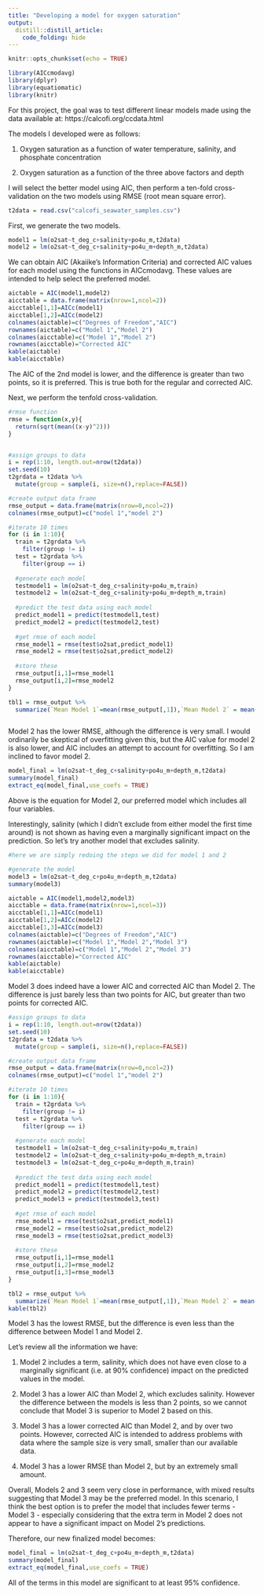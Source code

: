 ```yaml
---
title: "Developing a model for oxygen saturation"
output:
  distill::distill_article:
    code_folding: hide
---
```

```r
knitr::opts_chunk$set(echo = TRUE)
```

```r
library(AICcmodavg)
library(dplyr)
library(equatiomatic)
library(knitr)
```

For this project, the goal was to test different linear models made using the data available at: https://calcofi.org/ccdata.html 

The models I developed were as follows:

1. Oxygen saturation as a function of water temperature, salinity, and phosphate concentration

2. Oxygen saturation as a function of the three above factors and depth

I will select the better model using AIC, then perform a ten-fold cross-validation on the two models using RMSE (root mean square error).

```r
t2data = read.csv("calcofi_seawater_samples.csv")
```

First, we generate the two models.

```r
model1 = lm(o2sat~t_deg_c+salinity+po4u_m,t2data)
model2 = lm(o2sat~t_deg_c+salinity+po4u_m+depth_m,t2data)
```

We can obtain AIC (Akaiike's Information Criteria) and corrected AIC values for each model using the functions in AICcmodavg. These values are intended to help select the preferred model.

``` r
aictable = AIC(model1,model2)
aicctable = data.frame(matrix(nrow=1,ncol=2))
aicctable[1,1]=AICc(model1)
aicctable[1,2]=AICc(model2)
colnames(aictable)=c("Degrees of Freedom","AIC")
rownames(aictable)=c("Model 1","Model 2")
colnames(aicctable)=c("Model 1","Model 2")
rownames(aicctable)="Corrected AIC"
kable(aictable)
kable(aicctable)
```
The AIC of the 2nd model is lower, and the difference is greater than two points, so it is preferred. This is true both for the regular and corrected AIC.

Next, we perform the tenfold cross-validation.

```r
#rmse function
rmse = function(x,y){
  return(sqrt(mean((x-y)^2)))
}


#assign groups to data
i = rep(1:10, length.out=nrow(t2data))
set.seed(10)
t2grdata = t2data %>%
  mutate(group = sample(i, size=n(),replace=FALSE))

#create output data frame
rmse_output = data.frame(matrix(nrow=0,ncol=2))
colnames(rmse_output)=c("model 1","model 2")

#iterate 10 times
for (i in 1:10){
  train = t2grdata %>%
    filter(group != i)
  test = t2grdata %>%
    filter(group == i)
  
  #generate each model
  testmodel1 = lm(o2sat~t_deg_c+salinity+po4u_m,train)
  testmodel2 = lm(o2sat~t_deg_c+salinity+po4u_m+depth_m,train)
  
  #predict the test data using each model
  predict_model1 = predict(testmodel1,test)
  predict_model2 = predict(testmodel2,test)
  
  #get rmse of each model
  rmse_model1 = rmse(test$o2sat,predict_model1)
  rmse_model2 = rmse(test$o2sat,predict_model2)
  
  #store these
  rmse_output[i,1]=rmse_model1
  rmse_output[i,2]=rmse_model2
}

tbl1 = rmse_output %>%
  summarize(`Mean Model 1`=mean(rmse_output[,1]),`Mean Model 2` = mean(rmse_output[,2]))



```

Model 2 has the lower RMSE, although the difference is very small. I would ordinarily be skeptical of overfitting given this, but the AIC value for model 2 is also lower, and AIC includes an attempt to account for overfitting. So I am inclined to favor model 2.

```r
model_final = lm(o2sat~t_deg_c+salinity+po4u_m+depth_m,t2data)
summary(model_final)
extract_eq(model_final,use_coefs = TRUE)
```

Above is the equation for Model 2, our preferred model which includes all four variables.

Interestingly, salinity (which I didn't exclude from either model the first time around) is not shown as having even a marginally significant impact on the prediction. So let's try another model that excludes salinity.

```r
#here we are simply redoing the steps we did for model 1 and 2

#generate the model
model3 = lm(o2sat~t_deg_c+po4u_m+depth_m,t2data)
summary(model3)

aictable = AIC(model1,model2,model3)
aicctable = data.frame(matrix(nrow=1,ncol=3))
aicctable[1,1]=AICc(model1)
aicctable[1,2]=AICc(model2)
aicctable[1,3]=AICc(model3)
colnames(aictable)=c("Degrees of Freedom","AIC")
rownames(aictable)=c("Model 1","Model 2","Model 3")
colnames(aicctable)=c("Model 1","Model 2","Model 3")
rownames(aicctable)="Corrected AIC"
kable(aictable)
kable(aicctable)

```

Model 3 does indeed have a lower AIC and corrected AIC than Model 2. The difference is just barely less than two points for AIC, but greater than two points for corrected AIC.

```r
#assign groups to data
i = rep(1:10, length.out=nrow(t2data))
set.seed(10)
t2grdata = t2data %>%
  mutate(group = sample(i, size=n(),replace=FALSE))

#create output data frame
rmse_output = data.frame(matrix(nrow=0,ncol=2))
colnames(rmse_output)=c("model 1","model 2")

#iterate 10 times
for (i in 1:10){
  train = t2grdata %>%
    filter(group != i)
  test = t2grdata %>%
    filter(group == i)
  
  #generate each model
  testmodel1 = lm(o2sat~t_deg_c+salinity+po4u_m,train)
  testmodel2 = lm(o2sat~t_deg_c+salinity+po4u_m+depth_m,train)
  testmodel3 = lm(o2sat~t_deg_c+po4u_m+depth_m,train)
  
  #predict the test data using each model
  predict_model1 = predict(testmodel1,test)
  predict_model2 = predict(testmodel2,test)
  predict_model3 = predict(testmodel3,test)
  
  #get rmse of each model
  rmse_model1 = rmse(test$o2sat,predict_model1)
  rmse_model2 = rmse(test$o2sat,predict_model2)
  rmse_model3 = rmse(test$o2sat,predict_model3)
  
  #store these
  rmse_output[i,1]=rmse_model1
  rmse_output[i,2]=rmse_model2
  rmse_output[i,3]=rmse_model3
}

tbl2 = rmse_output %>%
  summarize(`Mean Model 1`=mean(rmse_output[,1]),`Mean Model 2` = mean(rmse_output[,2]),`Mean Model 3` = mean(rmse_output[,3]))
kable(tbl2)


```
Model 3 has the lowest RMSE, but the difference is even less than the difference between Model 1 and Model 2.

Let's review all the information we have:

1. Model 2 includes a term, salinity, which does not have even close to a marginally significant (i.e. at 90% confidence) impact on the predicted values in the model.

2. Model 3 has a lower AIC than Model 2, which excludes salinity. However the difference between the models is less than 2 points, so we cannot conclude that Model 3 is superior to Model 2 based on this.

3. Model 3 has a lower corrected AIC than Model 2, and by over two points. However, corrected AIC is intended to address problems with data where the sample size is very small, smaller than our available data.

4. Model 3 has a lower RMSE than Model 2, but by an extremely small amount.

Overall, Models 2 and 3 seem very close in performance, with mixed results suggesting that Model 3 may be the preferred model. In this scenario, I think the best option is to prefer the model that includes fewer terms - Model 3 - especially considering that the extra term in Model 2 does not appear to have a significant impact on Model 2's predictions.

Therefore, our new finalized model becomes:

```r
model_final = lm(o2sat~t_deg_c+po4u_m+depth_m,t2data)
summary(model_final)
extract_eq(model_final,use_coefs = TRUE)
```

All of the terms in this model are significant to at least 95% confidence.